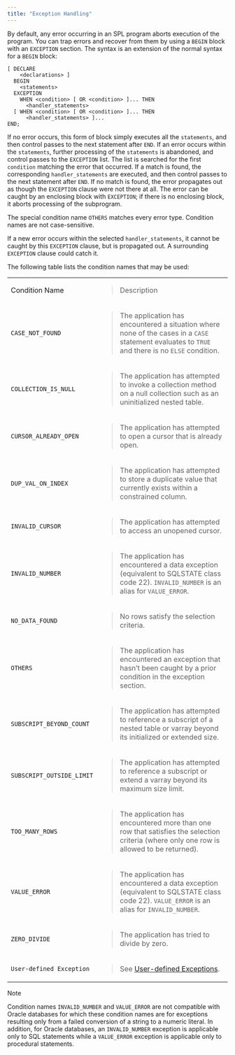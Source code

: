 ```yaml
---
title: "Exception Handling"
---
```


<div id="exception_handling" class="registered_link"></div>

By default, any error occurring in an SPL program aborts execution of the program. You can trap errors and recover from them by using a `BEGIN` block with an `EXCEPTION` section. The syntax is an extension of the normal syntax for a `BEGIN` block:

```text
[ DECLARE
    <declarations> ]
  BEGIN
    <statements>
  EXCEPTION
    WHEN <condition> [ OR <condition> ]... THEN
      <handler_statements>
  [ WHEN <condition> [ OR <condition> ]... THEN
      <handler_statements> ]...
END;
```

If no error occurs, this form of block simply executes all the `statements`, and then control passes to the next statement after `END`. If an error occurs within the `statements`, further processing of the `statements` is abandoned, and control passes to the `EXCEPTION` list. The list is searched for the first `condition` matching the error that occurred. If a match is found, the corresponding `handler_statements` are executed, and then control passes to the next statement after `END`. If no match is found, the error propagates out as though the `EXCEPTION` clause were not there at all. The error can be caught by an enclosing block with `EXCEPTION`; if there is no enclosing block, it aborts processing of the subprogram.

The special condition name `OTHERS` matches every error type. Condition names are not case-sensitive.

If a new error occurs within the selected `handler_statements`, it cannot be caught by this `EXCEPTION` clause, but is propagated out. A surrounding `EXCEPTION` clause could catch it.

The following table lists the condition names that may be used:

<table><tbody><tr class="odd"><td>Condition Name</td><td><blockquote><p>Description</p></blockquote></td></tr><tr class="even"><td><code>CASE_NOT_FOUND</code></td><td><blockquote><p>The application has encountered a situation where none of the cases in a <code>CASE</code> statement evaluates to <code>TRUE</code> and there is no <code>ELSE</code> condition.</p></blockquote></td></tr><tr class="odd"><td><code>COLLECTION_IS_NULL</code></td><td><blockquote><p>The application has attempted to invoke a collection method on a null collection such as an uninitialized nested table.</p></blockquote></td></tr><tr class="even"><td><code>CURSOR_ALREADY_OPEN</code></td><td><blockquote><p>The application has attempted to open a cursor that is already open.</p></blockquote></td></tr><tr class="odd"><td><code>DUP_VAL_ON_INDEX</code></td><td><blockquote><p>The application has attempted to store a duplicate value that currently exists within a constrained column.</p></blockquote></td></tr><tr class="even"><td><code>INVALID_CURSOR</code></td><td><blockquote><p>The application has attempted to access an unopened cursor.</p></blockquote></td></tr><tr class="odd"><td><code>INVALID_NUMBER</code></td><td><blockquote><p>The application has encountered a data exception (equivalent to SQLSTATE class code 22). <code>INVALID_NUMBER</code> is an alias for <code>VALUE_ERROR</code>.</p></blockquote></td></tr><tr class="even"><td><code>NO_DATA_FOUND</code></td><td><blockquote><p>No rows satisfy the selection criteria.</p></blockquote></td></tr><tr class="odd"><td><code>OTHERS</code></td><td><blockquote><p>The application has encountered an exception that hasn’t been caught by a prior condition in the exception section.</p></blockquote></td></tr><tr class="even"><td><code>SUBSCRIPT_BEYOND_COUNT</code></td><td><blockquote><p>The application has attempted to reference a subscript of a nested table or varray beyond its initialized or extended size.</p></blockquote></td></tr><tr class="odd"><td><code>SUBSCRIPT_OUTSIDE_LIMIT</code></td><td><blockquote><p>The application has attempted to reference a subscript or extend a varray beyond its maximum size limit.</p></blockquote></td></tr><tr class="even"><td><code>TOO_MANY_ROWS</code></td><td><blockquote><p>The application has encountered more than one row that satisfies the selection criteria (where only one row is allowed to be returned).</p></blockquote></td></tr><tr class="odd"><td><code>VALUE_ERROR</code></td><td><blockquote><p>The application has encountered a data exception (equivalent to SQLSTATE class code 22). <code>VALUE_ERROR</code> is an alias for <code>INVALID_NUMBER</code>.</p></blockquote></td></tr><tr class="even"><td><code>ZERO_DIVIDE</code></td><td><blockquote><p>The application has tried to divide by zero.</p></blockquote></td></tr><tr class="odd"><td><code>User-defined Exception</code></td><td><blockquote><p>See <a href="08_user_defined_exceptions/#user_defined_exceptions">User-defined Exceptions</a>.</p></blockquote></td></tr></tbody></table>

<div class="note">

<div class="title">

Note

</div>

Condition names `INVALID_NUMBER` and `VALUE_ERROR` are not compatible with Oracle databases for which these condition names are for exceptions resulting only from a failed conversion of a string to a numeric literal. In addition, for Oracle databases, an `INVALID_NUMBER` exception is applicable only to SQL statements while a `VALUE_ERROR` exception is applicable only to procedural statements.

</div>
